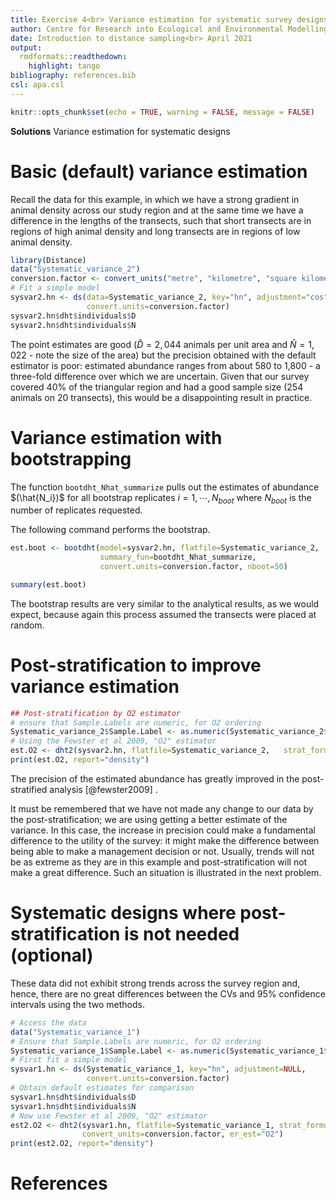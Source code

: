 ---
title: Exercise 4<br> Variance estimation for systematic survey designs
author: Centre for Research into Ecological and Environmental Modelling <br> **University of St Andrews**
date: Introduction to distance sampling<br> April 2021
output: 
  rmdformats::readthedown:
    highlight: tango
bibliography: references.bib
csl: apa.csl
---

```{r setup, include=FALSE}
knitr::opts_chunk$set(echo = TRUE, warning = FALSE, message = FALSE)
```

::: {.alert .alert-success}
<strong>Solutions</strong> Variance estimation for systematic designs
:::

# Basic (default) variance estimation

Recall the data for this example, in which we have a strong gradient in animal density across our study region and at the same time we have a difference in the lengths of the transects, such that short transects are in regions of high animal density and long transects are in regions of low animal density.

```{r, echo=T, eval=T}
library(Distance)
data("Systematic_variance_2")
conversion.factor <- convert_units("metre", "kilometre", "square kilometre")
# Fit a simple model
sysvar2.hn <- ds(data=Systematic_variance_2, key="hn", adjustment="cos",
                 convert.units=conversion.factor)
sysvar2.hn$dht$individuals$D
sysvar2.hn$dht$individuals$N
```

The point estimates are good ($\hat D = 2,044$ animals per unit area and $\hat N=1,022$ - note the size of the area) but the precision obtained with the default estimator is poor: estimated abundance ranges from about 580 to 1,800 - a three-fold difference over which we are uncertain. Given that our survey covered 40% of the triangular region and had a good sample size (254 animals on 20 transects), this would be a disappointing result in practice.

# Variance estimation with bootstrapping

The function `bootdht_Nhat_summarize` pulls out the estimates of abundance $(\hat{N_i})$ for all bootstrap replicates $i = 1, \cdots, N_{boot}$ where $N_{boot}$ is the number of replicates requested.

The following command performs the bootstrap.

```{r, quiet=T, suppress_messages=T, message=F, results=F}
est.boot <- bootdht(model=sysvar2.hn, flatfile=Systematic_variance_2,
                    summary_fun=bootdht_Nhat_summarize, 
                    convert.units=conversion.factor, nboot=50)
```

```{r, eval=T}
summary(est.boot)
```

The bootstrap results are very similar to the analytical results, as we would expect, because again this process assumed the transects were placed at random.

# Post-stratification to improve variance estimation

```{r, echo=T, eval=T}
## Post-stratification by O2 estimator
# ensure that Sample.Labels are numeric, for O2 ordering
Systematic_variance_2$Sample.Label <- as.numeric(Systematic_variance_2$Sample.Label)
# Using the Fewster et al 2009, "O2" estimator 
est.O2 <- dht2(sysvar2.hn, flatfile=Systematic_variance_2,   strat_formula=~1, convert_units=conversion.factor, er_est="O2")
print(est.O2, report="density")
```

The precision of the estimated abundance has greatly improved in the post-stratified analysis [@fewster2009] .

It must be remembered that we have not made any change to our data by the post-stratification; we are using getting a better estimate of the variance. In this case, the increase in precision could make a fundamental difference to the utility of the survey: it might make the difference between being able to make a management decision or not. Usually, trends will not be as extreme as they are in this example and post-stratification will not make a great difference. Such an situation is illustrated in the next problem.

# Systematic designs where post-stratification is not needed (optional)

These data did not exhibit strong trends across the survey region and, hence, there are no great differences between the CVs and 95% confidence intervals using the two methods.

```{r, echo=T, eval=T}
# Access the data
data("Systematic_variance_1")
# Ensure that Sample.Labels are numeric, for O2 ordering
Systematic_variance_1$Sample.Label <- as.numeric(Systematic_variance_1$Sample.Label)
# First fit a simple model
sysvar1.hn <- ds(Systematic_variance_1, key="hn", adjustment=NULL, 
                 convert.units=conversion.factor)
# Obtain default estimates for comparison
sysvar1.hn$dht$individuals$D
sysvar1.hn$dht$individuals$N
# Now use Fewster et al 2009, "O2" estimator 
est2.O2 <- dht2(sysvar1.hn, flatfile=Systematic_variance_1, strat_formula=~1,
                convert_units=conversion.factor, er_est="O2")
print(est2.O2, report="density")
```

# References
